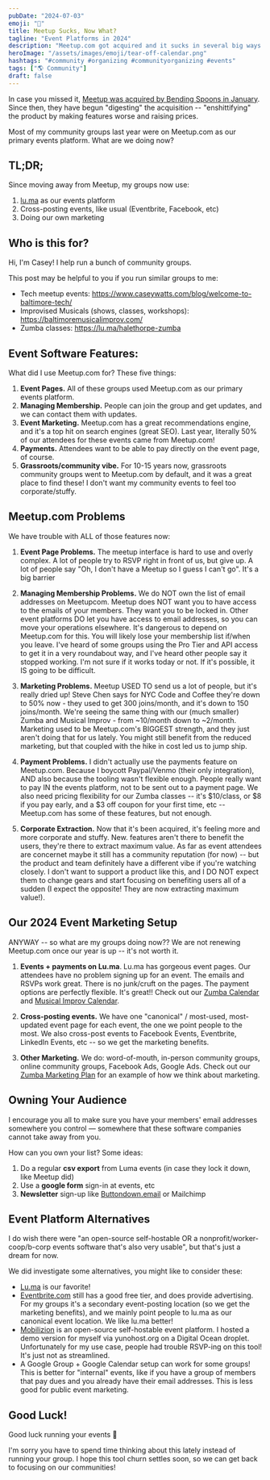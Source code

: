 ```yaml
---
pubDate: "2024-07-03"
emoji: "📆"
title: Meetup Sucks, Now What?
tagline: "Event Platforms in 2024"
description: "Meetup.com got acquired and it sucks in several big ways. We're jumping ship to Lu.ma, and we love it!"
heroImage: "/assets/images/emoji/tear-off-calendar.png"
hashtags: "#community #organizing #communityorganizing #events"
tags: ["🌎 Community"]
draft: false
---
```


In case you missed it, [Meetup was acquired by Bending Spoons in January](https://www.meetup.com/blog/a-new-home-for-meetup/). Since then, they have begun "digesting" the acquisition -- "enshittifying" the product by making features worse and raising prices.

Most of my community groups last year were on Meetup.com as our primary events platform. What are we doing now?

## TL;DR;
Since moving away from Meetup, my groups now use:
1. [lu.ma](https://lu.ma) as our events platform
2. Cross-posting events, like usual (Eventbrite, Facebook, etc)
3. Doing our own marketing

## Who is this for?

Hi, I'm Casey! I help run a bunch of community groups.

This post may be helpful to you if you run similar groups to me:

* Tech meetup events: https://www.caseywatts.com/blog/welcome-to-baltimore-tech/
* Improvised Musicals (shows, classes, workshops): https://baltimoremusicalimprov.com/
* Zumba classes: https://lu.ma/halethorpe-zumba

## Event Software Features:

What did I use Meetup.com for? These five things:

1. **Event Pages.** All of these groups used Meetup.com as our primary events platform.
2. **Managing Membership.** People can join the group and get updates, and we can contact them with updates.
3. **Event Marketing.** Meetup.com has a great recommendations engine, and it's a top hit on search engines (great SEO). Last year, literally 50% of our attendees for these events came from Meetup.com!
4. **Payments.** Attendees want to be able to pay directly on the event page, of course.
5. **Grassroots/community vibe.** For 10-15 years now, grassroots community groups went to Meetup.com by default, and it was a great place to find these! I don't want my community events to feel too corporate/stuffy.


## Meetup.com Problems

We have trouble with ALL of those features now:

1. **Event Page Problems.** The meetup interface is hard to use and overly complex. A lot of people try to RSVP right in front of us, but give up. A lot of people say "Oh, I don't have a Meetup so I guess I can't go". It's a big barrier

2. **Managing Membership Problems.** We do NOT own the list of email addresses on Meetupcom. Meetup does NOT want you to have access to the emails of your members. They want you to be locked in. Other event platforms DO let you have access to email addresses, so you can move your operations elsewhere. It's dangerous to depend on Meetup.com for this. You will likely lose your membership list if/when you leave. I've heard of some groups using the Pro Tier and API access to get it in a very roundabout way, and I've heard other people say it stopped working. I'm not sure if it works today or not. If it's possible, it IS going to be difficult.

3. **Marketing Problems.** Meetup USED TO send us a lot of people, but it's really dried up! Steve Chen says for NYC Code and Coffee they're down to 50% now - they used to get 300 joins/month, and it's down to 150 joins/month. We're seeing the same thing with our (much smaller) Zumba and Musical Improv - from ~10/month down to ~2/month. Marketing used to be Meetup.com's BIGGEST strength, and they just aren't doing that for us lately. You might still benefit from the reduced marketing, but that coupled with the hike in cost led us to jump ship.

4. **Payment Problems.** I didn't actually use the payments feature on Meetup.com. Because I boycott Paypal/Venmo (their only integration), AND also because the tooling wasn't flexible enough. People really want to pay IN the events platform, not to be sent out to a payment page. We also need pricing flexibility for our Zumba classes -- it's $10/class, or $8 if you pay early, and a $3 off coupon for your first time, etc -- Meetup.com has some of these features, but not enough.

5. **Corporate Extraction.** Now that it's been acquired, it's feeling more and more corporate and stuffy. New. features aren't there to benefit the users, they're there to extract maximum value. As far as event attendees are concernet maybe it still has a community reputation (for now) -- but the product and team definitely have a different vibe if you're watching closely. I don't want to support a product like this, and I DO NOT expect them to change gears and start focusing on benefiting users all of a sudden (I expect the opposite! They are now extracting maximum value!).


## Our 2024 Event Marketing Setup

ANYWAY -- so what are my groups doing now?? We are not renewing Meetup.com once our year is up -- it's not worth it.

1. **Events + payments on Lu.ma**. Lu.ma has gorgeous event pages. Our attendees have no problem signing up for an event. The emails and RSVPs work great. There is no junk/cruft on the pages. The payment options are perfectly flexible. It's great!! Check out our [Zumba Calendar](https://lu.ma/baltimore-musical-improv) and [Musical Improv Calendar](https://lu.ma/baltimore-musical-improv).

2. **Cross-posting events.** We have one "canonical" / most-used, most-updated event page for each event, the one we point people to the most. We also cross-post events to Facebook Events, Eventbrite, LinkedIn Events, etc -- so we get the marketing benefits.

3. **Other Marketing.** We do: word-of-mouth, in-person community groups, online community groups, Facebook Ads, Google Ads. Check out our [Zumba Marketing Plan](https://docs.google.com/document/d/1yc2TvXQJTB-RQ9qctNF6XbPsyj7rWhRRWI6BCTyfqxY/edit#heading=h.1vouc9rvqvry) for an example of how we think about marketing.

## Owning Your Audience

I encourage you all to make sure you have your members' email addresses somewhere you control — somewhere that these software companies cannot take away from you.

How can you own your list? Some ideas:

1. Do a regular **csv export** from Luma events (in case they lock it down, like Meetup did)
2. Use a **google form** sign-in at events, etc
3. **Newsletter** sign-up like [Buttondown.email](https://buttondown.email) or Mailchimp

## Event Platform Alternatives

I do wish there were "an open-source self-hostable OR a nonprofit/worker-coop/b-corp events software that's also very usable", but that's just a dream for now.

We did investigate some alternatives, you might like to consider these:

* [Lu.ma](https://lu.ma) is our favorite!
* [Eventbrite.com](https://eventbrite.com) still has a good free tier, and does provide advertising. For my groups it's a secondary event-posting location (so we get the marketing benefits), and we mainly point people to lu.ma as our canonical event location. We like lu.ma better!
* [Mobilizion](https://mobilizon.org/) is an open-source self-hostable event platform. I hosted a demo version for myself via yunohost.org on a Digital Ocean droplet. Unfortunately for my use case, people had trouble RSVP-ing on this tool! It's just not as streamlined.
* A Google Group + Google Calendar setup can work for some groups! This is better for "internal" events, like if you have a group of members that pay dues and you already have their email addresses. This is less good for public event marketing.

## Good Luck!

Good luck running your events 🙂

I'm sorry you have to spend time thinking about this lately instead of running your group. I hope this tool churn settles soon, so we can get back to focusing on our communities!
